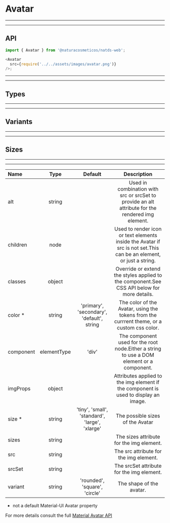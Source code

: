 
# Avatar

---

---

## API

```js highlight-line="2"
import { Avatar } from '@naturacosmeticos/natds-web';

<Avatar
  src={require('../../assets/images/avatar.png')}
/>;
```

---

---

## Types
<Preview>
  <Provider theme={themes.natura.light}>
    <div style={{ padding: '20px', display: 'flex' }}>
      <div style={{ marginRight: '20px' }}>
        <Avatar src={require('../../assets/images/1.png')} />
      </div>
      <div style={{ marginRight: '20px' }}>
        <Avatar src={require('../../assets/images/avatar.png')} />
      </div>
      <div style={{ marginRight: '20px' }}>
        <Avatar children="XD" />
      </div>
    </div>
  </Provider>
</Preview>

---

---

## Variants
<Preview>
  <Provider theme={themes.natura.light}>
    <div style={{ padding: '20px', display: 'flex' }}>
      <div style={{ marginRight: '20px' }}>
        <Avatar src={require('../../assets/images/1.png')} />
      </div>
      <div style={{ marginRight: '20px' }}>
        <Avatar src={require('../../assets/images/1.png')} variant="rounded" />
      </div>
      <div style={{ marginRight: '20px' }}>
        <Avatar src={require('../../assets/images/1.png')} variant="square" />
      </div>
    </div>
  </Provider>
</Preview>

---

---

## Sizes
<Preview>
  <Provider theme={themes.natura.light}>
    <div style={{ padding: '20px', display: 'flex' }}>
      <div style={{ marginRight: '20px' }}>
        <Avatar src={require('../../assets/images/1.png')} size="tiny" />
      </div>
      <div style={{ marginRight: '20px' }}>
        <Avatar src={require('../../assets/images/1.png')} size="small" />
      </div>
      <div style={{ marginRight: '20px' }}>
        <Avatar src={require('../../assets/images/1.png')} size="standard" />
      </div>
      <div style={{ marginRight: '20px' }}>
        <Avatar src={require('../../assets/images/1.png')} size="large" />
      </div>
      <div style={{ marginRight: '20px' }}>
        <Avatar src={require('../../assets/images/1.png')} size="xlarge" />
      </div>
      <div style={{ marginRight: '20px' }}>
        <Avatar children="XD" size="tiny" />
      </div>
      <div style={{ marginRight: '20px' }}>
        <Avatar children="XD" size="small" />
      </div>
      <div style={{ marginRight: '20px' }}>
        <Avatar children="XD" size="standard" />
      </div>
      <div style={{ marginRight: '20px' }}>
        <Avatar children="XD" size="large" />
      </div>
      <div style={{ marginRight: '20px' }}>
        <Avatar children="XD" size="xlarge" />
      </div>
    </div>
  </Provider>
</Preview>

---

---

| Name                      | Type                                            | Default                                        | Description
| :--                       | :-:                                             | :-:                                            | :-:
| alt                       | string                                          |                                                | Used in combination with src or srcSet to provide an alt attribute for the rendered img element.
| children                  | node                                            |                                                | Used to render icon or text elements inside the Avatar if src is not set.This can be an element, or just a string.
| classes                   | object                                          |                                                | Override or extend the styles applied to the component.See CSS API below for more details.
| color *                   | string                                          | 'primary', 'secondary', 'default', string      | The color of the Avatar, using the tokens from the currrent theme, or a custom css color.
| component                 | elementType                                     | 'div'                                          | The component used for the root node.Either a string to use a DOM element or a component.
| imgProps                  | object                                          |                                                | Attributes applied to the img element if the component is used to display an image.
| size *                    | string                                          | 'tiny', 'small', 'standard', 'large', 'xlarge' | The possible sizes of the Avatar
| sizes                     | string                                          |                                                | The sizes attribute for the img element.
| src                       | string                                          |                                                | The src attribute for the img element.
| srcSet                    | string                                          |                                                | The srcSet attribute for the img element.
| variant                   | string                                          | 'rounded', 'square', 'circle'                  | The shape of the avatar.

* not a default Material-UI Avatar property

For more details consult the full [Material Avatar API](https://material-ui.com/api/avatar/)
